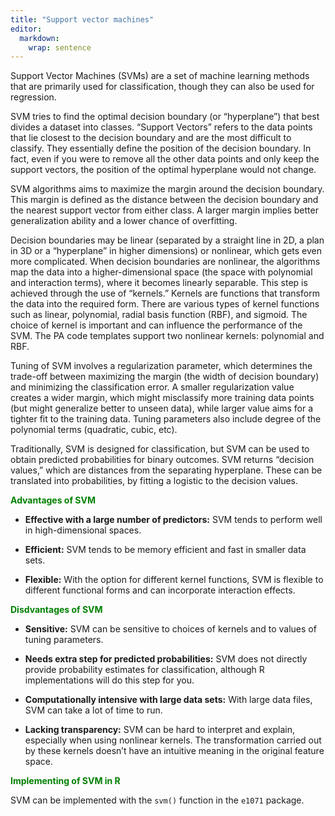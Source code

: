 ```yaml
---
title: "Support vector machines"
editor: 
  markdown: 
    wrap: sentence
---
```


Support Vector Machines (SVMs) are a set of machine learning methods that are primarily used for classification, though they can also be used for regression.

SVM tries to find the optimal decision boundary (or "hyperplane") that best divides a dataset into classes.
"Support Vectors" refers to the data points that lie closest to the decision boundary and are the most difficult to classify.
They essentially define the position of the decision boundary.
In fact, even if you were to remove all the other data points and only keep the support vectors, the position of the optimal hyperplane would not change.

SVM algorithms aims to maximize the margin around the decision boundary.
This margin is defined as the distance between the decision boundary and the nearest support vector from either class.
A larger margin implies better generalization ability and a lower chance of overfitting.

Decision boundaries may be linear (separated by a straight line in 2D, a plan in 3D or a "hyperplane" in higher dimensions) or nonlinear, which gets even more complicated.
When decision boundaries are nonlinear, the algorithms map the data into a higher-dimensional space (the space with polynomial and interaction terms), where it becomes linearly separable.
This step is achieved through the use of "kernels." Kernels are functions that transform the data into the required form.
There are various types of kernel functions such as linear, polynomial, radial basis function (RBF), and sigmoid.
The choice of kernel is important and can influence the performance of the SVM.
The PA code templates support two nonlinear kernels: polynomial and RBF.

Tuning of SVM involves a regularization parameter, which determines the trade-off between maximizing the margin (the width of decision boundary) and minimizing the classification error.
A smaller regularization value creates a wider margin, which might misclassify more training data points (but might generalize better to unseen data), while larger value aims for a tighter fit to the training data.
Tuning parameters also include degree of the polynomial terms (quadratic, cubic, etc).

Traditionally, SVM is designed for classification, but SVM can be used to obtain predicted probabilities for binary outcomes.
SVM returns "decision values," which are distances from the separating hyperplane.
These can be translated into probabilities, by fitting a logistic to the decision values.

[**Advantages of SVM**]{style="color:green"}

-   **Effective with a large number of predictors:** SVM tends to perform well in high-dimensional spaces.

-   **Efficient:** SVM tends to be memory efficient and fast in smaller data sets.

-   **Flexible:** With the option for different kernel functions, SVM is flexible to different functional forms and can incorporate interaction effects.

[**Disdvantages of SVM**]{style="color:green"}

-   **Sensitive:** SVM can be sensitive to choices of kernels and to values of tuning parameters.

-   **Needs extra step for predicted probabilities:** SVM does not directly provide probability estimates for classification, although R implementations will do this step for you.

-   **Computationally intensive with large data sets:** With large data files, SVM can take a lot of time to run.

-   **Lacking transparency:** SVM can be hard to interpret and explain, especially when using nonlinear kernels.
    The transformation carried out by these kernels doesn't have an intuitive meaning in the original feature space.

[**Implementing of SVM in R**]{style="color:green"}

SVM can be implemented with the `svm()` function in the `e1071` package.
